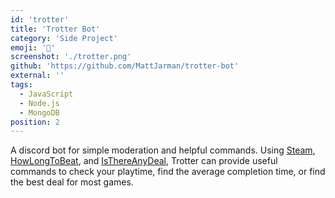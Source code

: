 ```yaml
---
id: 'trotter'
title: 'Trotter Bot'
category: 'Side Project'
emoji: '📱'
screenshot: './trotter.png'
github: 'https://github.com/MattJarman/trotter-bot'
external: ''
tags:
  - JavaScript
  - Node.js
  - MongoDB
position: 2
---
```


A discord bot for simple moderation and helpful commands. Using <a className="text-green-600 dark:text-green-400" href="https://store.steampowered.com/">Steam</a>, <a className="text-green-600 dark:text-green-400" href="https://howlongtobeat.com/">HowLongToBeat</a>,
and <a className="text-green-600 dark:text-green-400" href="https://isthereanydeal.com/">IsThereAnyDeal</a>, Trotter can provide
useful commands to check your playtime, find the average completion time, or find the best deal for most games.
